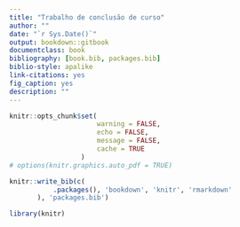 ```yaml
---
title: "Trabalho de conclusão de curso"
author: ""
date: "`r Sys.Date()`"
output: bookdown::gitbook
documentclass: book
bibliography: [book.bib, packages.bib]
biblio-style: apalike
link-citations: yes
fig_caption: yes
description: ""
---
```


```r
knitr::opts_chunk$set(
                      warning = FALSE,
                      echo = FALSE,
                      message = FALSE,
                      cache = TRUE
                  )
# options(knitr.graphics.auto_pdf = TRUE)
```

```r
knitr::write_bib(c(
           .packages(), 'bookdown', 'knitr', 'rmarkdown'
       ), 'packages.bib')
```

```r
library(knitr)
```
